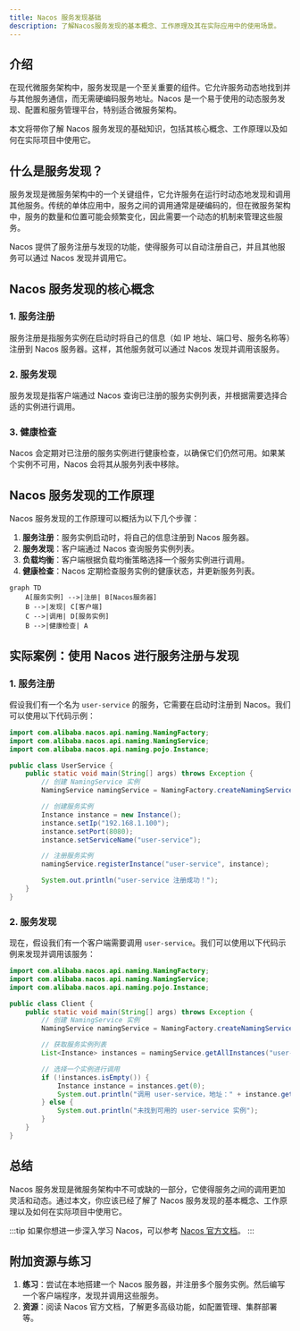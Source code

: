 ```yaml
---
title: Nacos 服务发现基础
description: 了解Nacos服务发现的基本概念、工作原理及其在实际应用中的使用场景。
---
```


## 介绍

在现代微服务架构中，服务发现是一个至关重要的组件。它允许服务动态地找到并与其他服务通信，而无需硬编码服务地址。Nacos 是一个易于使用的动态服务发现、配置和服务管理平台，特别适合微服务架构。

本文将带你了解 Nacos 服务发现的基础知识，包括其核心概念、工作原理以及如何在实际项目中使用它。

## 什么是服务发现？

服务发现是微服务架构中的一个关键组件，它允许服务在运行时动态地发现和调用其他服务。传统的单体应用中，服务之间的调用通常是硬编码的，但在微服务架构中，服务的数量和位置可能会频繁变化，因此需要一个动态的机制来管理这些服务。

Nacos 提供了服务注册与发现的功能，使得服务可以自动注册自己，并且其他服务可以通过 Nacos 发现并调用它。

## Nacos 服务发现的核心概念

### 1. 服务注册

服务注册是指服务实例在启动时将自己的信息（如 IP 地址、端口号、服务名称等）注册到 Nacos 服务器。这样，其他服务就可以通过 Nacos 发现并调用该服务。

### 2. 服务发现

服务发现是指客户端通过 Nacos 查询已注册的服务实例列表，并根据需要选择合适的实例进行调用。

### 3. 健康检查

Nacos 会定期对已注册的服务实例进行健康检查，以确保它们仍然可用。如果某个实例不可用，Nacos 会将其从服务列表中移除。

## Nacos 服务发现的工作原理

Nacos 服务发现的工作原理可以概括为以下几个步骤：

1. **服务注册**：服务实例启动时，将自己的信息注册到 Nacos 服务器。
2. **服务发现**：客户端通过 Nacos 查询服务实例列表。
3. **负载均衡**：客户端根据负载均衡策略选择一个服务实例进行调用。
4. **健康检查**：Nacos 定期检查服务实例的健康状态，并更新服务列表。

```mermaid
graph TD
    A[服务实例] -->|注册| B[Nacos服务器]
    B -->|发现| C[客户端]
    C -->|调用| D[服务实例]
    B -->|健康检查| A
```

## 实际案例：使用 Nacos 进行服务注册与发现

### 1. 服务注册

假设我们有一个名为 `user-service` 的服务，它需要在启动时注册到 Nacos。我们可以使用以下代码示例：

```java
import com.alibaba.nacos.api.naming.NamingFactory;
import com.alibaba.nacos.api.naming.NamingService;
import com.alibaba.nacos.api.naming.pojo.Instance;

public class UserService {
    public static void main(String[] args) throws Exception {
        // 创建 NamingService 实例
        NamingService namingService = NamingFactory.createNamingService("127.0.0.1:8848");

        // 创建服务实例
        Instance instance = new Instance();
        instance.setIp("192.168.1.100");
        instance.setPort(8080);
        instance.setServiceName("user-service");

        // 注册服务实例
        namingService.registerInstance("user-service", instance);

        System.out.println("user-service 注册成功！");
    }
}
```

### 2. 服务发现

现在，假设我们有一个客户端需要调用 `user-service`。我们可以使用以下代码示例来发现并调用该服务：

```java
import com.alibaba.nacos.api.naming.NamingFactory;
import com.alibaba.nacos.api.naming.NamingService;
import com.alibaba.nacos.api.naming.pojo.Instance;

public class Client {
    public static void main(String[] args) throws Exception {
        // 创建 NamingService 实例
        NamingService namingService = NamingFactory.createNamingService("127.0.0.1:8848");

        // 获取服务实例列表
        List<Instance> instances = namingService.getAllInstances("user-service");

        // 选择一个实例进行调用
        if (!instances.isEmpty()) {
            Instance instance = instances.get(0);
            System.out.println("调用 user-service，地址：" + instance.getIp() + ":" + instance.getPort());
        } else {
            System.out.println("未找到可用的 user-service 实例");
        }
    }
}
```

## 总结

Nacos 服务发现是微服务架构中不可或缺的一部分，它使得服务之间的调用更加灵活和动态。通过本文，你应该已经了解了 Nacos 服务发现的基本概念、工作原理以及如何在实际项目中使用它。

:::tip
如果你想进一步深入学习 Nacos，可以参考 [Nacos 官方文档](https://nacos.io/zh-cn/docs/what-is-nacos.html)。
:::

## 附加资源与练习

1. **练习**：尝试在本地搭建一个 Nacos 服务器，并注册多个服务实例。然后编写一个客户端程序，发现并调用这些服务。
2. **资源**：阅读 Nacos 官方文档，了解更多高级功能，如配置管理、集群部署等。
